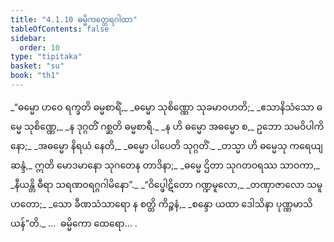 ```yaml
---
title: "4.1.10 ဓမ္မိကတ္ထေရဂါထာ"
tableOfContents: false
sidebar:
  order: 10
type: "tipitaka"
basket: "su"
book: "th1"
---
```



<DynamicBreadcrumb />

<Division number="303" book="th1" e="ch" v="19" p="272">

<Paragraph number="548" type="verses" book="th1">
_“ဓမ္မော ဟဝေ ရက္ခတိ ဓမ္မစာရိံ,_  
_ဓမ္မော သုစိဏ္ဏော သုခမာဝဟတိ;_  
_ဧသာနိသံသော ဓမ္မေ သုစိဏ္ဏေ,_  
_န ဒုဂ္ဂတိံ ဂစ္ဆတိ ဓမ္မစာရီ._  

</Paragraph>

</Division>
<Division number="304" book="th1" e="ch" v="19" p="272">

<Paragraph number="549" type="verses" book="th1">
_န ဟိ ဓမ္မော အဓမ္မော စ,_  
ဥဘော သမဝိပါကိနော;_  
_အဓမ္မော နိရယံ နေတိ,_  
_ဓမ္မော ပါပေတိ သုဂ္ဂတိံ._  

</Paragraph>

</Division>
<Division number="305" book="th1" e="ch" v="19" p="272">

<Paragraph number="550" type="verses" book="th1">
_တသ္မာ ဟိ ဓမ္မေသု ကရေယျ ဆန္ဒံ,_  
ဣတိ မောဒမာနော သုဂတေန တာဒိနာ;_  
_ဓမ္မေ ဌိတာ သုဂတဝရဿ သာဝကာ,_  
_နီယန္တိ ဓီရာ သရဏဝရဂ္ဂဂါမိနော”._  

</Paragraph>

</Division>
<Division number="306" book="th1" e="ch" v="19" p="273">

<Paragraph number="551" type="verses" book="th1">
_“ဝိပ္ဖေါဋိတော ဂဏ္ဍမူလော,_  
_တဏှာဇာလော သမူဟတော;_  
_သော ခီဏသံသာရော န စတ္ထိ ကိဉ္စနံ,_  
_စန္ဒော ယထာ ဒေါသိနာ ပုဏ္ဏမာသိယန်”တိ._  


</Paragraph>
</Division>

<Paragraph number="552" type="center" book="th1">
…  ဓမ္မိကော ထေရော… .
</Paragraph>